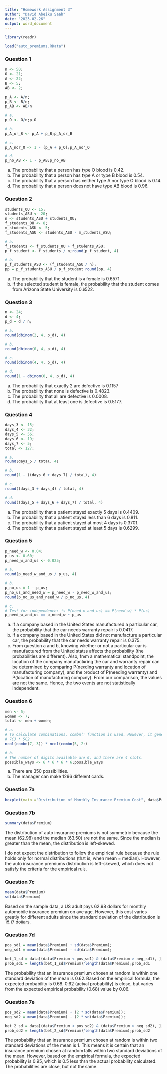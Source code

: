 ```yaml
---
title: "Homework Assignment 3"
author: "David Abeiku Saah"
date: "2023-02-26"
output: word_document
---
```


```r
library(readr)

load("auto_premiums.RData")
```

### Question 1

```r
n <- 50;
O <- 21;
A <- 22;
B <- 5;
AB <- 2;

p_A <- A/n;
p_B <- B/n;
p_AB <- AB/n

# a. 
p_O <- O/n;p_O

# b.
p_A_or_B <- p_A + p_B;p_A_or_B

# c.
p_A_nor_O <- 1 - (p_A + p_O);p_A_nor_O

# d.
p_no_AB <- 1 - p_AB;p_no_AB

```

a. The probability that a person has type O blood is 0.42.
b. The probability that a person has type A or type B blood is 0.54.
c. The probability that a person has neither type A nor type O blood is 0.14.
d. The probability that a person does not have type AB blood is 0.96.

### Question 2

```r
students_OU <- 15;
students_ASU <- 20;
n <- students_ASU + students_OU;
f_students_OU <- 8;
m_students_ASU <- 5;
f_students_ASU <- students_ASU - m_students_ASU;

# a. 
f_students <- f_students_OU + f_students_ASU;
p_f_student <- f_students / n;round(p_f_student, 4)

# b.
p_f_students_ASU <- (f_students_ASU / n);
pp = p_f_students_ASU / p_f_student;round(pp, 4)
```

a. The probability that the student is a female is 0.6571.
b. If the selected student is female, the probability that the student comes from Arizona State University is 0.6522.

### Question 3

```r
n <- 24;
d <- 4;
p_d = d / n;

# a.
round(dbinom(2, 4, p_d), 4)

# b.
round(dbinom(0, 4, p_d), 4)

# c.
round(dbinom(4, 4, p_d), 4)

# d. 
round(1 - dbinom(0, 4, p_d), 4)
```

a. The probability that exactly 2 are defective is 0.1157
b. The probability that none is defective is 0.4823.
c. The probability that all are defective is 0.0008.
d. The probability that at least one is defective is 0.5177.


### Question 4

```r
days_3 <- 15;
days_4 <- 32;
days_5 <- 56;
days_6 <- 19;
days_7 <- 5;
total <- 127;

# a. 
round(days_5 / total, 4)

# b.
round(1 - ((days_6 + days_7) / total), 4)

# c. 
round((days_3 + days_4) / total, 4)

# d. 
round((days_5 + days_6 + days_7) / total, 4)
```

a. The probability that a patient stayed exactly 5 days is 0.4409.
b. The probability that a patient stayed less than 6 days is 0.811.
c. The probability that a patient stayed at most 4 days is 0.3701.
d. The probability that a patient stayed at least 5 days is 0.6299.


### Question 5

```r
p_need_w <- 0.04;
p_us <- 0.60;
p_need_w_and_us <- 0.025;

# a. 
round(p_need_w_and_us / p_us, 4)

# b. 
p_no_us = 1 - p_us;
p_no_us_and_need_w = p_need_w - p_need_w_and_us;
round(p_no_us_and_need_w / p_no_us, 4)

# c. 
# Test for independence: is P(need_w_and_us) == P(need_w) * P(us)
p_need_w_and_us == p_need_w * p_us
```

a. If a company based in the United States manufactured a particular car, the probability that the car needs warranty repair is 0.0417.
b. If a company based in the United States did not manufacture a particular car, the probability that the car needs warranty repair is 0.375.
c. From question a and b, knowing whether or not a particular car is manufactured from the United states affects the probability (the probabilities are different). Also, from a mathematical standpoint, the location of the company manufacturing the car and warranty repair can be determined by comparing P(needing warranty and location of manufacturing company), and the product of P(needing warranty) and P(location of manufacturing company). From our comparison, the values are not the same. Hence, the two events are not statistically independent.

### Question 6

```r
men <- 5;
women <- 7;
total <- men + women;

# a.
# To calculate combinations, combn() function is used. However, it generates all possible sequences. To count the number of sequences, ncol() function is used.
# 7C3 * 5C2
ncol(combn(7, 3)) * ncol(combn(5, 2))

# b. 
# The number of digits available are 6, and there are 4 slots.
possible_ways <- 6 * 6 * 6 * 6;possible_ways
```

a. There are 350 possibilities.
b. The manager can make 1296 different cards.


### Question 7a

```r
boxplot(main ="Distribution of Monthly Insurance Premium Cost", data$Premium, ylab = "Cost in dollars ($)")
```

### Question 7b

```r
summary(data$Premium)
```

The distribution of auto insurance premiums is not symmetric because the mean (62.98) and the median (63.50) are not the same. Since the median is greater than the mean, the distribution is left-skewed.

I do not expect the distribution to follow the empirical rule because the rule holds only for normal distributions (that is, when mean = median). However, the auto insurance premiums distribution is left-skewed, which does not satisfy the criteria for the empirical rule.

### Question 7c

```r
mean(data$Premium)
sd(data$Premium)
```

Based on the sample data, a US adult pays 62.98 dollars for monthly automobile insurance premium on average. However, this cost varies greatly for different adults since the standard deviation of the distribution is 15.17 dollars. 

### Question 7d

```r
pos_sd1 = mean(data$Premium) + sd(data$Premium);
neg_sd1 = mean(data$Premium) - sd(data$Premium);

bet_1_sd = data[(data$Premium < pos_sd1) & (data$Premium > neg_sd1), ];
prob_sd1 = length(bet_1_sd$Premium)/length(data$Premium);prob_sd1
```

The probability that an insurance premium chosen at random is within one standard deviation of the mean is 0.62. Based on the empirical formula, the expected probability is 0.68. 0.62 (actual probability) is close, but varies from the expected empirical probability (0.68) value by 0.06.

### Question 7e

```r
pos_sd2 = mean(data$Premium) + (2 * sd(data$Premium));
neg_sd2 = mean(data$Premium) - (2 * sd(data$Premium));

bet_2_sd = data[(data$Premium < pos_sd2) & (data$Premium > neg_sd2), ];
prob_sd2 = length(bet_2_sd$Premium)/length(data$Premium);prob_sd2
```

The probability that an insurance premium chosen at random is within two standard deviations of the mean is 1. This means it is certain that an insurance premium chosen at random falls within two standard deviations of the mean. However, based on the empirical formula, the expected probability is 0.95, which is 0.5 less than the actual probability calculated. The probabilities are close, but not the same.